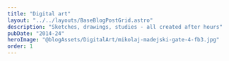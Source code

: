 ```yaml
---
title: "Digital art"
layout: "../../layouts/BaseBlogPostGrid.astro"
description: "Sketches, drawings, studies - all created after hours"
pubDate: "2014-24"
heroImage: "@blogAssets/DigitalArt/mikolaj-madejski-gate-4-fb3.jpg"
order: 1
---
```



<BaseBlogHeadTile
  index="4"
  title={frontmatter.title}
  date={frontmatter.pubDate}
  text="Over the years, inspired by various themes, the possibilities of new technologies, I created various things in photoshop. Sometimes it was a desire to check out a new tool in the program. All created for fun."
  gridPosition="1/1/1/3"
/>

<BaseBlogImage
  src="DigitalArt/mikolaj-madejski-01-castle-artstation.jpg"
  index={1}
  gridPosition="1/3/1/3"
/>

<BaseBlogImage
  src="DigitalArt/mikolaj-madejski-20-doodle-05-wip2.jpg"
  index={2}
  gridPosition="2/1/4/1"
/>

<BaseBlogImage
  src="DigitalArt/mikolaj-madejski-01-portret-01-as.jpg"
  index={2}
  gridPosition="2/2/2/2"
/>

<BaseBlogImage
  src="DigitalArt/mikolaj-madejski-mountain-mikolaj-artstation-2.jpg"
  index={2}
  gridPosition="2/3/3/3"
/>

<BaseBlogImage
  src="DigitalArt/mikolaj-madejski-space-ship-01-as.jpg"
  index={3}
  gridPosition="3/2/3/4"
/>

<BaseBlogImage
  src="DigitalArt/mikolaj-madejski-pola-2-3.jpg"
  index={3}
  gridPosition="3/1/3/1"
/>

<BaseBlogHeadTile
  index="4"
  text="Love drawing."
  gridPosition="4/2/4/3"
/>
